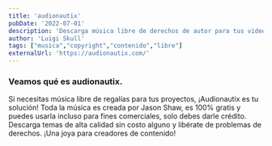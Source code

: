 ```yaml
---
title: 'audionautix'
pubDate: '2022-07-01'
description: 'Descarga música libre de derechos de autor para tus videos, podcasts y proyectos comerciales.'
author: 'Luigi Skull'
tags: ["musica","copyright","contenido","libre"]
externalUrl: 'https://audionautix.com/' 
---
```



### Veamos qué es audionautix.


Si necesitas música libre de regalías para tus proyectos, ¡Audionautix es tu solución! Toda la música es creada por Jason Shaw, es 100% gratis y puedes usarla incluso para fines comerciales, solo debes darle crédito. Descarga temas de alta calidad sin costo alguno y libérate de problemas de derechos. 
¡Una joya para creadores de contenido!

